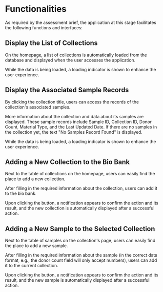 # Functionalities

As required by the assessment brief, the application at this stage facilitates the following functions and interfaces:

## Display the List of Collections

On the homepage, a list of collections is automatically loaded from the database and displayed when the user accesses the application.

While the data is being loaded, a loading indicator is shown to enhance the user experience.

## Display the Associated Sample Records

By clicking the collection title, users can access the records of the collection's associated samples.

More information about the collection and data about its samples are displayed. These sample records include Sample ID, Collection ID, Donor Count, Material Type, and the Last Updated Date. If there are no samples in the collection yet, the text "No Samples Record Found" is displayed.

While the data is being loaded, a loading indicator is shown to enhance the user experience.

## Adding a New Collection to the Bio Bank

Next to the table of collections on the homepage, users can easily find the place to add a new collection.

After filling in the required information about the collection, users can add it to the bio bank.

Upon clicking the button, a notification appears to confirm the action and its result, and the new collection is automatically displayed after a successful action.

## Adding a New Sample to the Selected Collection

Next to the table of samples on the collection's page, users can easily find the place to add a new sample.

After filling in the required information about the sample (in the correct data format, e.g., the donor count field will only accept numbers), users can add it to the current collection.

Upon clicking the button, a notification appears to confirm the action and its result, and the new sample is automatically displayed after a successful action.